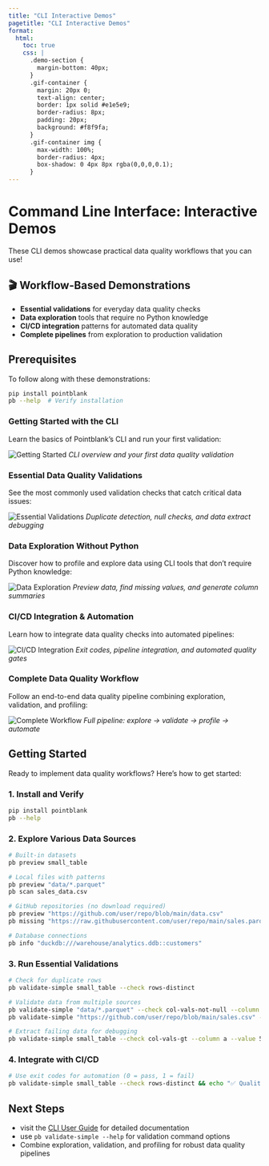 ```yaml
---
title: "CLI Interactive Demos"
pagetitle: "CLI Interactive Demos"
format:
  html:
    toc: true
    css: |
      .demo-section {
        margin-bottom: 40px;
      }
      .gif-container {
        margin: 20px 0;
        text-align: center;
        border: 1px solid #e1e5e9;
        border-radius: 8px;
        padding: 20px;
        background: #f8f9fa;
      }
      .gif-container img {
        max-width: 100%;
        border-radius: 4px;
        box-shadow: 0 4px 8px rgba(0,0,0,0.1);
      }
---
```


# Command Line Interface: Interactive Demos

These CLI demos showcase practical data quality workflows that you can use!

::: {.callout-tip}
## 🎬 Workflow-Based Demonstrations
- **Essential validations** for everyday data quality checks
- **Data exploration** tools that require no Python knowledge
- **CI/CD integration** patterns for automated data quality
- **Complete pipelines** from exploration to production validation
:::

::: {.callout-note}
## Prerequisites
To follow along with these demonstrations:
```bash
pip install pointblank
pb --help  # Verify installation
```
:::

### Getting Started with the CLI

Learn the basics of Pointblank's CLI and run your first validation:

::: {.gif-container}
![Getting Started](../../assets/vhs/cli-getting-started.gif)
*CLI overview and your first data quality validation*
:::

### Essential Data Quality Validations

See the most commonly used validation checks that catch critical data issues:

::: {.gif-container}
![Essential Validations](../../assets/vhs/cli-essential-validations.gif)
*Duplicate detection, null checks, and data extract debugging*
:::

### Data Exploration Without Python

Discover how to profile and explore data using CLI tools that don't require Python knowledge:

::: {.gif-container}
![Data Exploration](../../assets/vhs/cli-data-exploration.gif)
*Preview data, find missing values, and generate column summaries*
:::

### CI/CD Integration & Automation

Learn how to integrate data quality checks into automated pipelines:

::: {.gif-container}
![CI/CD Integration](../../assets/vhs/cli-cicd-workflows.gif)
*Exit codes, pipeline integration, and automated quality gates*
:::

### Complete Data Quality Workflow

Follow an end-to-end data quality pipeline combining exploration, validation, and profiling:

::: {.gif-container}
![Complete Workflow](../../assets/vhs/cli-complete-workflow.gif)
*Full pipeline: explore → validate → profile → automate*
:::

## Getting Started

Ready to implement data quality workflows? Here's how to get started:

### 1. Install and Verify

```bash
pip install pointblank
pb --help
```

### 2. Explore Various Data Sources

```bash
# Built-in datasets
pb preview small_table

# Local files with patterns
pb preview "data/*.parquet"
pb scan sales_data.csv

# GitHub repositories (no download required)
pb preview "https://github.com/user/repo/blob/main/data.csv"
pb missing "https://raw.githubusercontent.com/user/repo/main/sales.parquet"

# Database connections
pb info "duckdb:///warehouse/analytics.ddb::customers"
```

### 3. Run Essential Validations

```bash
# Check for duplicate rows
pb validate-simple small_table --check rows-distinct

# Validate data from multiple sources
pb validate-simple "data/*.parquet" --check col-vals-not-null --column customer_id
pb validate-simple "https://github.com/user/repo/blob/main/sales.csv" --check rows-distinct

# Extract failing data for debugging
pb validate-simple small_table --check col-vals-gt --column a --value 5 --show-extract
```

### 4. Integrate with CI/CD

```bash
# Use exit codes for automation (0 = pass, 1 = fail)
pb validate-simple small_table --check rows-distinct && echo "✅ Quality checks passed"
```

::: {.callout-tip}
## Next Steps
- visit the [CLI User Guide](../../user-guide/cli.qmd) for detailed documentation
- use `pb validate-simple --help` for validation command options
- Combine exploration, validation, and profiling for robust data quality pipelines
:::
